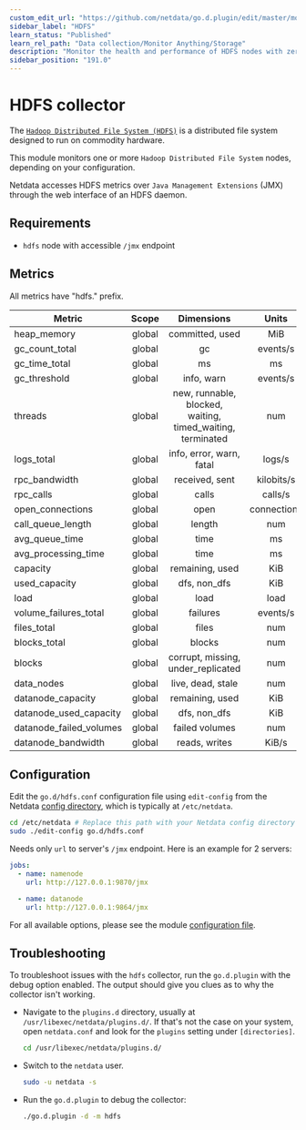 ```yaml
---
custom_edit_url: "https://github.com/netdata/go.d.plugin/edit/master/modules/hdfs/README.md"
sidebar_label: "HDFS"
learn_status: "Published"
learn_rel_path: "Data collection/Monitor Anything/Storage"
description: "Monitor the health and performance of HDFS nodes with zero configuration, per-second metric granularity, and interactive visualizations."
sidebar_position: "191.0"
---
```



# HDFS collector

The [`Hadoop Distributed File System (HDFS)`](https://hadoop.apache.org/docs/r1.2.1/hdfs_design.html) is a distributed
file system designed to run on commodity hardware.

This module monitors one or more `Hadoop Distributed File System` nodes, depending on your configuration.

Netdata accesses HDFS metrics over `Java Management Extensions` (JMX) through the web interface of an HDFS daemon.

## Requirements

- `hdfs` node with accessible `/jmx` endpoint

## Metrics

All metrics have "hdfs." prefix.

| Metric                  | Scope  |                         Dimensions                         |    Units    |
|-------------------------|:------:|:----------------------------------------------------------:|:-----------:|
| heap_memory             | global |                      committed, used                       |     MiB     |
| gc_count_total          | global |                             gc                             |  events/s   |
| gc_time_total           | global |                             ms                             |     ms      |
| gc_threshold            | global |                         info, warn                         |  events/s   |
| threads                 | global | new, runnable, blocked, waiting, timed_waiting, terminated |     num     |
| logs_total              | global |                  info, error, warn, fatal                  |   logs/s    |
| rpc_bandwidth           | global |                       received, sent                       | kilobits/s  |
| rpc_calls               | global |                           calls                            |   calls/s   |
| open_connections        | global |                            open                            | connections |
| call_queue_length       | global |                           length                           |     num     |
| avg_queue_time          | global |                            time                            |     ms      |
| avg_processing_time     | global |                            time                            |     ms      |
| capacity                | global |                      remaining, used                       |     KiB     |
| used_capacity           | global |                        dfs, non_dfs                        |     KiB     |
| load                    | global |                            load                            |    load     |
| volume_failures_total   | global |                          failures                          |  events/s   |
| files_total             | global |                           files                            |     num     |
| blocks_total            | global |                           blocks                           |     num     |
| blocks                  | global |             corrupt, missing, under_replicated             |     num     |
| data_nodes              | global |                     live, dead, stale                      |     num     |
| datanode_capacity       | global |                      remaining, used                       |     KiB     |
| datanode_used_capacity  | global |                        dfs, non_dfs                        |     KiB     |
| datanode_failed_volumes | global |                       failed volumes                       |     num     |
| datanode_bandwidth      | global |                       reads, writes                        |    KiB/s    |

## Configuration

Edit the `go.d/hdfs.conf` configuration file using `edit-config` from the
Netdata [config directory](/docs/getting-started/manage-and-configure/configuration), which is typically at `/etc/netdata`.

```bash
cd /etc/netdata # Replace this path with your Netdata config directory
sudo ./edit-config go.d/hdfs.conf
```

Needs only `url` to server's `/jmx` endpoint. Here is an example for 2 servers:

```yaml
jobs:
  - name: namenode
    url: http://127.0.0.1:9870/jmx

  - name: datanode
    url: http://127.0.0.1:9864/jmx
```

For all available options, please see the
module [configuration file](https://github.com/netdata/go.d.plugin/blob/master/config/go.d/hdfs.conf).

## Troubleshooting

To troubleshoot issues with the `hdfs` collector, run the `go.d.plugin` with the debug option enabled. The output should
give you clues as to why the collector isn't working.

- Navigate to the `plugins.d` directory, usually at `/usr/libexec/netdata/plugins.d/`. If that's not the case on
  your system, open `netdata.conf` and look for the `plugins` setting under `[directories]`.

  ```bash
  cd /usr/libexec/netdata/plugins.d/
  ```

- Switch to the `netdata` user.

  ```bash
  sudo -u netdata -s
  ```

- Run the `go.d.plugin` to debug the collector:

  ```bash
  ./go.d.plugin -d -m hdfs
  ```


